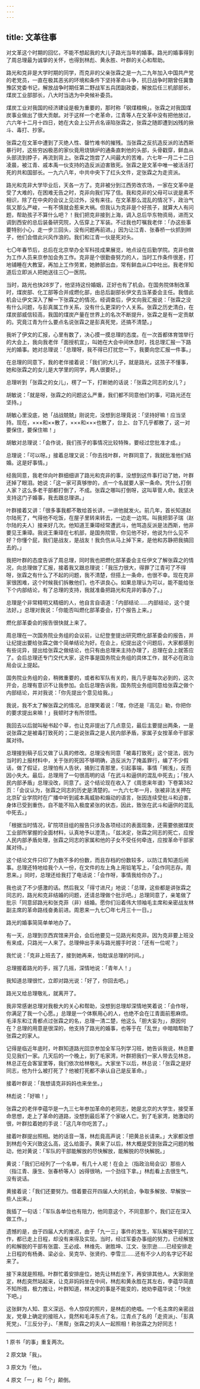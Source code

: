 ```yaml
---
---
---
```

title: 文革往事
---




对文革这个时期的回忆，不能不想起我的大儿子路光当年的婚事。路光的婚事得到了周总理最为诚挚的关怀，也得到林彪、黄永胜、叶群的关心和帮助。

路光和克非是大学时期的同学，而克非的父亲张霖之是一九二九年加入中国共产党的老党员，一直在极其恶劣的环境和条件下坚持革命斗争，抗日战争时期曾任冀鲁豫区党委书记，解放战争时期任第二野战军五兵团副政委，解放后任三机部部长，煤炭工业部部长，八大时当选为中央候补委员。

煤炭工业对我国的经济建设是极为重要的，那时称「钢煤粮棉」。张霖之对我国煤炭事业做出了很大贡献。对于这样一个老革命，江青等人在文革中没有把他放过，六六年十二月十四日，她在大会上公开点名诬陷张霖之，张霖之随即遭到凶残的揪斗、毒打、抄家。

张霖之在文革中遭到了灭绝人性、罄竹难书的摧残。当张霖之反抗造反派的法西斯暴行时，这些穷凶极恶的家伙竟用烧锅炉的通条直刺他的头部，头骨戳穿，鲜血从头部流到脖子，再流到背上。张霖之饱尝了人间最大的苦难，六七年一月二十二日凌晨，被江青、戚本禹一伙支持的造反派迫害致死。张霖之是文革中唯一被活活打死的共和国部长。一九六八年，中共中央下了红头文件，定张霖之为走资派。

路光和克非大学毕业后，天各一方了。克非被分到江西劳改农场，一家在文革中是受了大难的，在困难无告之时，克非向我们写了信。我和克非的父母可以说是素不相识，除了在中央的会议上见过外，没有来往。在文革那么混乱的情况下，政治气氛又那么严峻，一有不慎就会惹来大祸。但我认为克非是个好孩子，就算大人有问题，帮助孩子不算什么吧？！我们把克非接到上海，调入总后华东物资局，进而又调到西安的总后装备研究院，入伍穿上了军装。不过我也叮嘱我老伴：「办这些事要特别小心，走一步三回头，没有问题再前进。」因为让江青、张春桥一伙抓到辫子，他们会借此兴风作浪的。我们和江青一伙是死对头。

七〇年春节后，总后在北京举办全军科技成果展览，地点设在后勤学院。克非也做为工作人员来京参加会务工作。克非是个很勤奋努力的人，当时工作条件很差，打地铺睡在大教室，再加上工作劳累，她肺部出血，常有鲜血从口中吐出。我老伴知道后立即派人把她送往三〇一医院。

当时，路光也快28岁了，他坚持这份婚姻，正好也有了机会。在国务院体制改革时，煤炭部、化工部等合并成燃化部，由总后副部长伊文去当革委会主任。我借此机会让伊文深入了解一下张霖之的情况。经调查后，伊文向我汇报说：「张霖之没有什么问题，与彭真属工作关系，没有什么更深的个人关系。张霖之历史清白，在煤炭部威信较高，我国的煤炭产量在世界上的名次不断提升，张霖之是有一定贡献的。究竟江青为什么要点名说张霖之是彭真死党，还搞不清楚。」

我听了伊文的汇报，心里有数了，决心摸一摸总理的态度。在一次首都体育馆举行的大会上，我向我老伴「面授机宜」，叫她在大会中间休息时，找总理汇报一下路光的婚事。她对总理说：「总理呀，我不得已打扰您一下，我要向您汇报一件事。」

在总理的同意下，我的老伴接着说：「我们的大儿子，就是路光，这孩子不懂事，她和张霖之的女儿是大学里的同学，两人很要好。」

总理听到「张霖之的女儿」，楞了一下，打断她的话说：「张霖之同志的女儿？」

胡敏说：「就是呀，张霖之的问题这么严重，我们都不同意他们的事，可路光还在坚持。」

胡敏心里没底，她「战战兢兢」刚说完，没想到总理竟说：「坚持好嘛！应当坚持。现在，×××和××散了，×××和×××也散了，台上、台下几乎都散了，这一对要保住，要保住嘛！」

胡敏对总理说：「会作说，我们孩子的事情况比较特殊，要经过您批准才成。」

总理说：「可以呀。」接着总理又说：「你去找叶群，叶群同意了，我就批准他们结婚。这是好事情。」

经我同意，我老伴向叶群细细讲了路光和克非的事，没想到这件事打动了她，叶群还掉了眼泪。她说：「这一家可真够惨的，点一个名就要人家一条命。凭什么打倒人家？这么多老干部都打倒了，不成。张霖之哪叫打倒呀，这叫草菅人命。我坚决支持这门子婚事，我去跟总理讲。」

叶群接着又讲：「很多事我都不敢给首长讲，一讲他就发火。前几年，首长知道赵尔陆死了，气得他不吃饭，在屋子里转来转去，一边走一边骂。叫我把郭子瑞（赵尔陆的夫人）接来好几次。他知道王秉璋经常遭武斗，他骂造反派是法西斯，他非要见王秉璋。我说王秉璋在七机部，是国务院管，你见他不好，他说为什么见不好？你懂个屁，我们是战友，是战友！我负伤从马上掉下来，是他和苏静把我搞回去的。」

我把叶群的态度告诉了周总理，同时我也把燃化部革委会主任伊文了解张霖之的情况，向总理做了汇报，接着我又跟总理说：「我压力很大，得罪了江青可了不得呀，张霖之有什么了不起的问题，我不清楚，但搭上一条命，也很不幸。现在克非家很困难，这个时候我们拆散他们，也不讲良心。如果总理认为可以，能不能给张下个内部结论，有了总理的支持，我就准备把路光和克非的事办了。」

总理是个非常精明又精细的人，他自言自语道：「内部结论……内部结论，这个提法好。」总理对我说：「你能否叫燃化部革委会，打个报告上来。」

燃化部革委会的报告很快就上来了。

周总理在一次国务院业务组的会议前，让纪登奎提出研究燃化部革委会的报告，并让纪提出要给张霖之做个简单结论为好。在会上，纪提出这个问题后，大家都感到有些诧异，提出给张霖之做结论，也只有由总理来主持办理了，总理在会上就答应了。会后总理还专门交代大家，这件事是国务院业务组的具体工作，就不必在政治局会议上提起。

国务院业务组的会，稍微重要的，或者和军队有关的，我几乎是每次必到的，这次开会，总理有意识不让我参加。会后总理告诉我，国务院业务组同意给张霖之做个内部结论，并对我说：「你先提出个意见给我。」

我说，我不太了解张霖之的情况。总理笑着说：「嘿，你还是『高见』勒，你把你的要求提出来嘛！」我顿时才有所领悟。

我回去以后就叫秘书起个草，也让克非提出了几点意见，最后主要提出两条，一是说张霖之是被毒打致死的；二是说张霖之是人民内部矛盾，家属子女按革命干部家属对待。

总理接到稿子后又做了认真的修改。总理没有同意「被毒打致死」这个提法，因为当时的上报材料中，关于张的死因不够明确，造反派为了掩盖罪行，编了不少假话，做了假证，总理怕有人告状，捅到江青那里，引起事端，事情「搁浅」，反而因小失大。最后，总理用了一句很高明的话「在武斗和逼供的混乱中死去」；「按人民内部矛盾」总理没改，同意了。这个结论现在收入了《周恩来年谱》下卷第382页：「会议认为，张霖之同志的历史是清楚的。一九六七年一月，张被非法关押在北京矿业学院时在广播中听到戚本禹威胁和煽动的语言，张因连续受批斗和迫害，身体已受到重伤，自不能不陷入极度紧张的状态，因此，致张在武斗和逼供的混乱中死去。」

「根据当时情况，矿院项目组的报告只涉及各项经过的表面现象，还需要依据煤炭工业部所掌握的全面材料，认真地予以澄清」。「兹决定，张霖之同志的死亡，应按人民内部矛盾处理，张霖之同志的家属和他的子女不受任何牵连，应按革命干部家属对待。」

这个结论文件只印了为数不多的份数，而且存档的份数较多，以防江青知道后闹事。总理还特地给我个人一份，在文件的左上角上用铅笔写上，「会作同志存。周恩来。」同时，总理还给我打了电话说：「会作呀，事情我给你办了。」

我也说了不少感激的话。然后我又「得寸进尺」地说：「总理，这些都是讲张霖之同志的，路光和克非结婚的问题，还请总理做个批示吧。」总理同意了，亲笔做了批示「同意邱路光和张克菲（非）结婚。愿你们沿着伟大领袖毛主席和亲密战友林副主席的革命路线奋勇前进。周恩来一九七〇年七月三十一日。」

路光的婚事简简单单地办了。

有一天，总理到京西宾馆来开会，会后他要见一见路光和克非。因为克非要上班没有来成，只路光一人来了。总理伸出手来与路光握手时说：「还有一位呢？」

我忙说：「克非上班去了，接到她再来，怕耽误总理的时间。」

总理握着路光的手，摇了几摇，深情地说：「青年人！」

我知道总理很忙，立即对路光说：「好了，你回去吧。」

路光又给总理敬礼，就离开了。

我非常感谢总理对我极大的关心和帮助，没想到总理却深情地笑着说：「会作呀，你满足了我一个心愿。」总理是一个体察用心的人，也绝不会在江青面前惹麻烦。毛泽东和江青都点过张霖之的名，总理一清二楚，他这么「胆大妄为」，原因何在？总理的用意是很深的，他支持了路光的婚事，也等于在「乱世」中暗暗帮助了张霖之的家人。

记得是临近年底时，叶群知道路光回京参加全军马列学习班，她告诉我说，林总要见见我们一家。几天后的一个晚上，到了毛家湾，叶群把我们一家人带去见林总，林总正在会客室里等，我们依次给林敬礼。大家坐下以后，林总说：「张霖之是好同志，他为什么被打死了？他被打死都不承认自己是反革命。」

接着叶群说：「我想请克非妈妈也来坐坐。」

林彪说：「好嘛！」

张霖之的老伴李蕴华是一九三七年参加革命的老同志，她是北京的大学生，接受革命思想，走上了革命的道路，没想到最后革了个家破人亡。到了毛家湾，她激动的很，叶群拉着她的手说：「这几年你吃苦了。」

接着叶群提出照相。她的话音一落，林彪竟高声说：「把黄总长请来。」大家都没想到林彪今天兴致这么高，这么给面子。黄来了以后，林大概是受到张霖之问题的触动，他对黄说：「军队的干部能解放的尽快解放，能解脱的尽快解脱。」

黄说：「我们已经列了一个名单，有几十人呢！在会上（指政治局会议）那些人（指江青、康生、张春桥等人）凶得很呐，一个劲往下拿。」林彪看上去很生气，没有说话。

黄接着说：「我们还要努力。借着要召开四届人大的机会，争取多解放、早解放一些人出来。」

我插了一句话：「军队各单位也有阻力，他同意这个，不同意那个，我们正在深入做工作。」

遗憾的是，由于四届人大的推迟，由于「九一三」事件的发生，军队解放干部的工作，都已走上日程，却没有来得及实现。当时，经过军委办事组的努力，已经解放的和解脱的干部有张震、王必成、林维先、谢胜坤、江文、张宗逊……已经安排走上日程的有杨勇、梁必业、吴克华、张贤约、李雪三……还有不少人的名字记不起来了。

接下来就是照相。叶群忙着安排座位，她先让林彪坐下，再安排其他人。大家刚坐定，林彪突然站起来，让克非妈妈坐在中间，林彪和黄永胜在其左右，李蕴华简直不知所措，极力推让，叶群知道，林决定的事是不能变的，她劝李蕴华说：「快坐下吧。」

这张鲜为人知、意义深远、令人惊叹的照片，是林彪的绝唱。一个毛主席的亲密战友，党章上确定的接班人，竟然和毛泽东点了名，江青点了名的「走资派」、「彭真死党」、「三反分子」、「黑帮」张霖之的夫人一起照相！称张霖之为好同志！



* * *



1 原书「的事」重复两次。

2 原文缺「我」。

3 原文为「他」。

4 原文「一」和「个」颠倒。